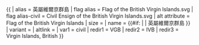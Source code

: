 {{ {{{1<noinclude>|country showdata</noinclude>}}}
| alias = 英屬維爾京群島
| flag alias = Flag of the British Virgin Islands.svg
| flag alias-civil = Civil Ensign of the British Virgin Islands.svg
| alt attribute = Flag of the British Virgin Islands
| size = {{{size|}}}
| name = {{#if: {{{name|}}} | {{{name|}}} | 英屬維爾京群島 }}
| variant = {{{variant|}}}
| altlink = {{{altlink|}}}
<noinclude>
| var1 = civil
| redir1 = VGB
| redir2 = IVB
| redir3 = Virgin Islands, British
</noinclude>
}}